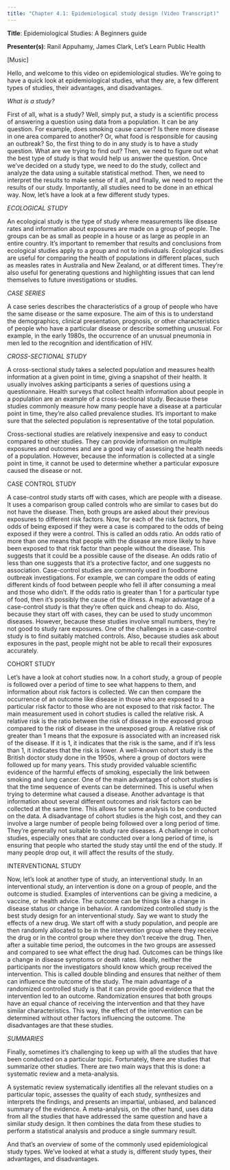 ```yaml
---
title: "Chapter 4.1: Epidemiological study design (Video Transcript)"
---
```


**Title**: Epidemiological Studies: A Beginners guide

**Presenter(s)**: Ranil Appuhamy, James Clark, Let's Learn Public Health

\[Music\]

Hello, and welcome to this video on epidemiological studies. We're going to have a quick look at epidemiological studies, what they are, a few different types of studies, their advantages, and disadvantages.

*What is a study?*

First of all, what is a study? Well, simply put, a study is a scientific process of answering a question using data from a population. It can be any question. For example, does smoking cause cancer? Is there more disease in one area compared to another? Or, what food is responsible for causing an outbreak? So, the first thing to do in any study is to have a study question. What are we trying to find out? Then, we need to figure out what the best type of study is that would help us answer the question. Once we've decided on a study type, we need to do the study, collect and analyze the data using a suitable statistical method. Then, we need to interpret the results to make sense of it all, and finally, we need to report the results of our study. Importantly, all studies need to be done in an ethical way. Now, let's have a look at a few different study types.

*ECOLOGICAL STUDY*

An ecological study is the type of study where measurements like disease rates and information about exposures are made on a group of people. The groups can be as small as people in a house or as large as people in an entire country. It's important to remember that results and conclusions from ecological studies apply to a group and not to individuals. Ecological studies are useful for comparing the health of populations in different places, such as measles rates in Australia and New Zealand, or at different times. They're also useful for generating questions and highlighting issues that can lend themselves to future investigations or studies.

*CASE SERIES*

A case series describes the characteristics of a group of people who have the same disease or the same exposure. The aim of this is to understand the demographics, clinical presentation, prognosis, or other characteristics of people who have a particular disease or describe something unusual. For example, in the early 1980s, the occurrence of an unusual pneumonia in men led to the recognition and identification of HIV.

*CROSS-SECTIONAL STUDY*

A cross-sectional study takes a selected population and measures health information at a given point in time, giving a snapshot of their health. It usually involves asking participants a series of questions using a questionnaire. Health surveys that collect health information about people in a population are an example of a cross-sectional study. Because these studies commonly measure how many people have a disease at a particular point in time, they're also called prevalence studies. It's important to make sure that the selected population is representative of the total population.

Cross-sectional studies are relatively inexpensive and easy to conduct compared to other studies. They can provide information on multiple exposures and outcomes and are a good way of assessing the health needs of a population. However, because the information is collected at a single point in time, it cannot be used to determine whether a particular exposure caused the disease or not.

CASE CONTROL STUDY

A case-control study starts off with cases, which are people with a disease. It uses a comparison group called controls who are similar to cases but do not have the disease. Then, both groups are asked about their previous exposures to different risk factors. Now, for each of the risk factors, the odds of being exposed if they were a case is compared to the odds of being exposed if they were a control. This is called an odds ratio. An odds ratio of more than one means that people with the disease are more likely to have been exposed to that risk factor than people without the disease. This suggests that it could be a possible cause of the disease. An odds ratio of less than one suggests that it's a protective factor, and one suggests no association. Case-control studies are commonly used in foodborne outbreak investigations. For example, we can compare the odds of eating different kinds of food between people who fell ill after consuming a meal and those who didn't. If the odds ratio is greater than 1 for a particular type of food, then it's possibly the cause of the illness. A major advantage of a case-control study is that they're often quick and cheap to do. Also, because they start off with cases, they can be used to study uncommon diseases. However, because these studies involve small numbers, they're not good to study rare exposures. One of the challenges in a case-control study is to find suitably matched controls. Also, because studies ask about exposures in the past, people might not be able to recall their exposures accurately.

COHORT STUDY

Let's have a look at cohort studies now. In a cohort study, a group of people is followed over a period of time to see what happens to them, and information about risk factors is collected. We can then compare the occurrence of an outcome like disease in those who are exposed to a particular risk factor to those who are not exposed to that risk factor. The main measurement used in cohort studies is called the relative risk. A relative risk is the ratio between the risk of disease in the exposed group compared to the risk of disease in the unexposed group. A relative risk of greater than 1 means that the exposure is associated with an increased risk of the disease. If it is 1, it indicates that the risk is the same, and if it's less than 1, it indicates that the risk is lower. A well-known cohort study is the British doctor study done in the 1950s, where a group of doctors were followed up for many years. This study provided valuable scientific evidence of the harmful effects of smoking, especially the link between smoking and lung cancer. One of the main advantages of cohort studies is that the time sequence of events can be determined. This is useful when trying to determine what caused a disease. Another advantage is that information about several different outcomes and risk factors can be collected at the same time. This allows for some analysis to be conducted on the data. A disadvantage of cohort studies is the high cost, and they can involve a large number of people being followed over a long period of time. They're generally not suitable to study rare diseases. A challenge in cohort studies, especially ones that are conducted over a long period of time, is ensuring that people who started the study stay until the end of the study. If many people drop out, it will affect the results of the study.

INTERVENTIONAL STUDY

Now, let's look at another type of study, an interventional study. In an interventional study, an intervention is done on a group of people, and the outcome is studied. Examples of interventions can be giving a medicine, a vaccine, or health advice. The outcome can be things like a change in disease status or change in behavior. A randomized controlled study is the best study design for an interventional study. Say we want to study the effects of a new drug. We start off with a study population, and people are then randomly allocated to be in the intervention group where they receive the drug or in the control group where they don't receive the drug. Then, after a suitable time period, the outcomes in the two groups are assessed and compared to see what effect the drug had. Outcomes can be things like a change in disease symptoms or death rates. Ideally, neither the participants nor the investigators should know which group received the intervention. This is called double blinding and ensures that neither of them can influence the outcome of the study. The main advantage of a randomized controlled study is that it can provide good evidence that the intervention led to an outcome. Randomization ensures that both groups have an equal chance of receiving the intervention and that they have similar characteristics. This way, the effect of the intervention can be determined without other factors influencing the outcome. The disadvantages are that these studies.

*SUMMARIES*

Finally, sometimes it's challenging to keep up with all the studies that have been conducted on a particular topic. Fortunately, there are studies that summarize other studies. There are two main ways that this is done: a systematic review and a meta-analysis.

A systematic review systematically identifies all the relevant studies on a particular topic, assesses the quality of each study, synthesizes and interprets the findings, and presents an impartial, unbiased, and balanced summary of the evidence. A meta-analysis, on the other hand, uses data from all the studies that have addressed the same question and have a similar study design. It then combines the data from these studies to perform a statistical analysis and produce a single summary result.

And that's an overview of some of the commonly used epidemiological study types. We've looked at what a study is, different study types, their advantages, and disadvantages.
